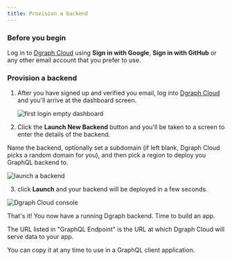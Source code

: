 ```yaml
---
title: Provision a backend
---
```


### Before you begin

Log in to [Dgraph Cloud](https://cloud.dgraph.io) using **Sign in with Google**,
**Sign in with GitHub** or any other email account that you prefer to use.

### Provision a backend

1. After you have signed up and verified you email, log into
   [Dgraph Cloud](https://cloud.dgraph.io/) and you'll arrive at the dashboard
   screen.

   ![first login empty
dashboard](https://graphql.dgraph.io/images/cloud/dgraph-cloud-empty-dashboard.png)

2. Click the **Launch New Backend** button and you'll be taken to a screen to
   enter the details of the backend.

Name the backend, optionally set a subdomain (if left blank, Dgraph Cloud picks
a random domain for you), and then pick a region to deploy you GraphQL backend
to.

![launch a backend](https://graphql.dgraph.io/images/cloud/dgraph-cloud-launch-backend.png)

3. click **Launch** and your backend will be deployed in a few seconds.

![Dgraph Cloud console](https://graphql.dgraph.io/images/cloud/dgraph-cloud-backend-live.png)

That's it! You now have a running Dgraph backend. Time to build an app.

The URL listed in "GraphQL Endpoint" is the URL at which Dgraph Cloud will serve
data to your app.

You can copy it at any time to use in a GraphQL client application.

